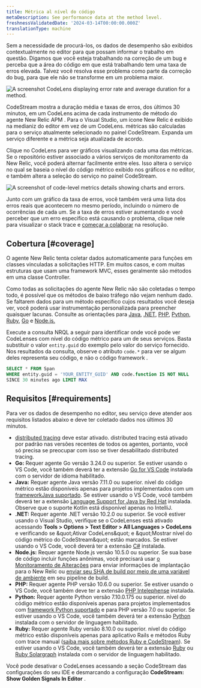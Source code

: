 ```yaml
---
title: Métrica al nível do código
metaDescription: See performance data at the method level.
freshnessValidatedDate: '2024-03-14T00:00:00.000Z'
translationType: machine
---
```


Sem a necessidade de procurá-los, os dados de desempenho são exibidos contextualmente no editor para que possam informar o trabalho em questão. Digamos que você esteja trabalhando na correção de um bug e perceba que a área do código em que está trabalhando tem uma taxa de erros elevada. Talvez você resolva esse problema como parte da correção do bug, para que ele não se transforme em um problema maior.

<img title="A CodeLens displaying error rate and average duration for a method." alt="A screenshot CodeLens displaying error rate and average duration for a method." src="/images/codestream_screenshot-crop_code-level-metrics-example.webp" />

CodeStream mostra a duração média e taxas de erros, dos últimos 30 minutos, em um CodeLens acima de cada instrumento de método do agente New Relic APM . Para o Visual Studio, um ícone New Relic é exibido na medianiz do editor em vez de um CodeLens. métricas são calculadas para o serviço atualmente selecionado no painel CodeStream. Expanda um serviço diferente e a métrica seja atualizada de acordo.

Clique no CodeLens para ver gráficos visualizando cada uma das métricas. Se o repositório estiver associado a vários serviços de monitoramento da New Relic, você poderá alternar facilmente entre eles. Isso altera o serviço no qual se baseia o nível do código métrico exibido nos gráficos e no editor, e também altera a seleção do serviço no painel CodeStream.

<img title="Code-level metrics details showing charts and errors." alt="A screenshot of code-level metrics details showing charts and errors." src="/images/codestream_screenshot-crop_code-level-charts.webp" />

Junto com um gráfico da taxa de erros, você também verá uma lista dos erros reais que acontecem no mesmo período, incluindo o número de ocorrências de cada um. Se a taxa de erros estiver aumentando e você perceber que um erro específico está causando o problema, clique nele para visualizar o stack trace e [começar a colaborar](/docs/codestream/observability/error-investigation) na resolução.

## Cobertura [#coverage]

O agente New Relic tenta coletar dados automaticamente para funções em classes vinculadas a solicitações HTTP. Em muitos casos, e com muitas estruturas que usam uma framework MVC, esses geralmente são métodos em uma classe Controller.

Como todas as solicitações do agente New Relic não são coletadas o tempo todo, é possível que os métodos de baixo tráfego não vejam nenhum dado. Se faltarem dados para um método específico cujos resultados você deseja ver, você poderá usar instrumentação personalizada para preencher quaisquer lacunas. Consulte as orientações para [Java](/docs/apm/agents/java-agent/custom-instrumentation/java-custom-instrumentation), [.NET](/docs/apm/agents/net-agent/custom-instrumentation/introduction-net-custom-instrumentation), [PHP](/docs/apm/agents/php-agent/features/php-custom-instrumentation), [Python](/docs/apm/agents/python-agent/custom-instrumentation/python-custom-instrumentation), [Ruby](/docs/apm/agents/ruby-agent/api-guides/ruby-custom-instrumentation), [Go](/docs/apm/agents/go-agent/instrumentation/instrument-go-transactions) e [Node.js.](/docs/apm/agents/nodejs-agent/extend-your-instrumentation/nodejs-custom-instrumentation)

Execute a consulta NRQL a seguir para identificar onde você pode ver CodeLenses com nível do código métrico para um de seus serviços. Basta substituir o valor `entity.guid` do exemplo pelo valor do serviço fornecido. Nos resultados da consulta, observe o atributo `code.*` para ver se algum deles representa seu código, e não o código framework .

```sql
SELECT * FROM Span
WHERE entity.guid = 'YOUR_ENTITY_GUID' AND code.function IS NOT NULL
SINCE 30 minutes ago LIMIT MAX
```

## Requisitos [#requirements]

Para ver os dados de desempenho no editor, seu serviço deve atender aos requisitos listados abaixo e deve ter coletado dados nos últimos 30 minutos.

* [distributed tracing](/docs/distributed-tracing/enable-configure/language-agents-enable-distributed-tracing) deve estar ativado. distributed tracing está ativado por padrão nas versões recentes de todos os agentes, portanto, você só precisa se preocupar com isso se tiver desabilitado distributed tracing.
* <DNT>**Go:**</DNT> Requer agente Go versão 3.24.0 ou superior. Se estiver usando o VS Code, você também deverá ter a extensão [Go for VS Code](https://marketplace.visualstudio.com/items?itemName=golang.go) instalada com o servidor de idioma habilitado.
* <DNT>**Java:**</DNT> Requer agente Java versão 7.11.0 ou superior. nível do código métrico estão disponíveis apenas para projetos implementados com um [frameworkJava suportado](/docs/apm/agents/java-agent/getting-started/compatibility-requirements-java-agent/#frameworks). Se estiver usando o VS Code, você também deverá ter a extensão [Language Support for Java by Red Hat](https://marketplace.visualstudio.com/items?itemName=redhat.java) instalada. Observe que o suporte Kotlin está disponível apenas no IntelliJ.
* <DNT>**.NET:**</DNT> Requer agente .NET versão 10.2.0 ou superior. Se você estiver usando o Visual Studio, verifique se o CodeLenses está ativado acessando <DNT>**Tools &gt; Options &gt; Text Editor &gt; All Languages &gt; CodeLens**</DNT> e verificando se &amp;quot;Ativar CodeLens&amp;quot; e &amp;quot;Mostrar nível do código métrico do CodeStream&amp;quot; estão marcados. Se estiver usando o VS Code, você deverá ter a extensão [C#](https://marketplace.visualstudio.com/items?itemName=ms-dotnettools.csharp) instalada.
* <DNT>**Node.js:**</DNT> Requer agente Node.js versão 10.5.0 ou superior. Se sua base de código incluir funções anônimas, você precisará usar [o Monitoramento de Alterações](/docs/change-tracking/change-tracking-introduction/) para enviar informações de implantação para o New Relic ou [enviar seu SHA de build por meio de uma variável de ambiente](/docs/codestream/observability/error-investigation/#buildsha) em seu pipeline de build.
* <DNT>**PHP:**</DNT> Requer agente PHP versão 10.6.0 ou superior. Se estiver usando o VS Code, você também deve ter a extensão [PHP Intelephense](https://marketplace.visualstudio.com/items?itemName=bmewburn.vscode-intelephense-client) instalada.
* <DNT>**Python:**</DNT> Requer agente Python versão 7.10.0.175 ou superior. nível do código métrico estão disponíveis apenas para projetos implementados com [framework Python suportado](/docs/apm/agents/python-agent/getting-started/instrumented-python-packages) e para PHP versão 7.0 ou superior. Se estiver usando o VS Code, você também deverá ter a extensão [Python](https://marketplace.visualstudio.com/items?itemName=ms-python.python) instalada com o servidor de linguagem habilitado.
* <DNT>**Ruby:**</DNT> Requer agente Ruby versão 8.10.0 ou superior. nível do código métrico estão disponíveis apenas para aplicativo Rails e métodos Ruby com trace manual ([saiba mais sobre métodos Ruby e CodeStream](/docs/apm/agents/ruby-agent/features/ruby-codestream-integration)). Se estiver usando o VS Code, você também deverá ter a extensão [Ruby](https://marketplace.visualstudio.com/items?itemName=rebornix.Ruby) ou [Ruby Solargraph](https://marketplace.visualstudio.com/items?itemName=castwide.solargraph) instalada com o servidor de linguagem habilitado.

Você pode desativar o CodeLenses acessando a seção CodeStream das configurações do seu IDE e desmarcando a configuração <DNT>**CodeStream: Show Golden Signals In Editor**</DNT> .
